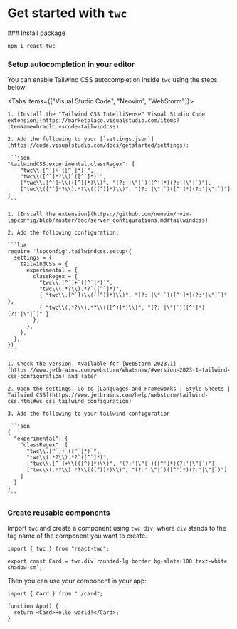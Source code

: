 
# Get started with `twc`

<Steps>
### Install package

```sh npm2yarn
npm i react-twc
```

### Setup autocompletion in your editor

You can enable Tailwind CSS autocompletion inside `twc` using the steps below:

<Tabs items={["Visual Studio Code", "Neovim", "WebStorm"]}>
  <Tab>

    1. [Install the "Tailwind CSS IntelliSense" Visual Studio Code extension](https://marketplace.visualstudio.com/items?itemName=bradlc.vscode-tailwindcss)

    2. Add the following to your [`settings.json`](https://code.visualstudio.com/docs/getstarted/settings):

    ```json
    "tailwindCSS.experimental.classRegex": [
        "twc\\.[^`]+`([^`]*)`", 
        "twc\\([^`]*?\\)`([^`]*)`",
        ["twc\\.[^`]+\\(([^)]*)\\)", "(?:'|\"|`)([^']*)(?:'|\"|`)"],
        ["twc\\([^`]*?\\).*?\\(([^)]*)\\)", "(?:'|\"|`)([^']*)(?:'|\"|`)"]
    ]
    ```

  </Tab>
  <Tab>

    1. [Install the extension](https://github.com/neovim/nvim-lspconfig/blob/master/doc/server_configurations.md#tailwindcss)

    2. Add the following configuration:

    ```lua
    require 'lspconfig'.tailwindcss.setup({
      settings = {
        tailwindCSS = {
          experimental = {
            classRegex = {
              "twc\\.[^`]+`([^`]*)`",
              "twc\\(.*?\\).*?`([^`]*)",
              { "twc\\.[^`]+\\(([^)]*)\\)", "(?:'|\"|`)([^']*)(?:'|\"|`)" },
              { "twc\\(.*?\\).*?\\(([^)]*)\\)", "(?:'|\"|`)([^']*)(?:'|\"|`)" }
            },
          },
        },
      },
    })
    ```

  </Tab>
  <Tab>

    1. Check the version. Available for [WebStorm 2023.1](https://www.jetbrains.com/webstorm/whatsnew/#version-2023-1-tailwind-css-configuration) and later

    2. Open the settings. Go to [Languages and Frameworks | Style Sheets | Tailwind CSS](https://www.jetbrains.com/help/webstorm/tailwind-css.html#ws_css_tailwind_configuration)

    3. Add the following to your tailwind configuration

    ```json
    {
      "experimental": {
        "classRegex": [
          "twc\\.[^`]+`([^`]*)`",
          "twc\\(.*?\\).*?`([^`]*)",
          ["twc\\.[^`]+\\(([^)]*)\\)", "(?:'|\"|`)([^']*)(?:'|\"|`)"],
          ["twc\\(.*?\\).*?\\(([^)]*)\\)", "(?:'|\"|`)([^']*)(?:'|\"|`)"]
        ]
      }
    }
    ```

  </Tab>
</Tabs>

### Create reusable components

Import `twc` and create a component using `twc.div`, where `div` stands to the tag name of the component you want to create.

```tsx filename="card.tsx"
import { twc } from "react-twc";

export const Card = twc.div`rounded-lg border bg-slate-100 text-white shadow-sm`;
```

Then you can use your component in your app:

```tsx filename"app.tsx"
import { Card } from "./card";

function App() {
  return <Card>Hello world!</Card>;
}
```

</Steps>
